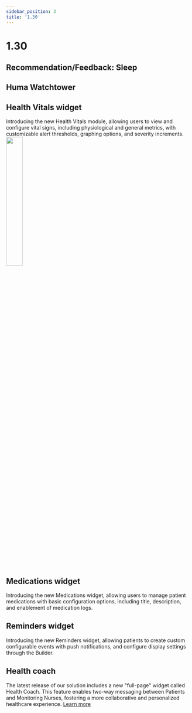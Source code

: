 ```yaml
---
sidebar_position: 3
title: '1.30'
---
```


# 1.30


## Recommendation/Feedback: Sleep

## Huma Watchtower

## Health Vitals widget
Introducing the new Health Vitals module, allowing users to view and configure vital signs, including physiological and general metrics, with customizable alert thresholds, graphing options, and severity increments.
<img width="30%" src="/img/1.30/HealthCoach-app.png" /> 

## Medications widget
Introducing the new Medications widget, allowing users to manage patient medications with basic configuration options, including title, description, and enablement of medication logs.

## Reminders widget
Introducing the new Reminders widget, allowing patients to create custom configurable events with push notifications, and configure display settings through the Builder.

## Health coach
The latest release of our solution includes a new "full-page" widget called Health Coach. This feature enables two-way messaging between Patients and Monitoring Nurses, fostering a more collaborative and personalized healthcare experience. [Learn more](/data-collection/)

